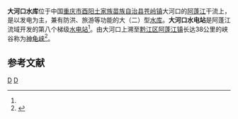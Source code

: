 {{Otheruses|大河口水库|subject=位于[[重庆市|重庆市]][[酉阳县|酉阳县]]的水库|other=同名的其它水库}}
{{Infobox Reservoir | 
|name                     = 大河口水库
|nickname                 = 
|image                    = 
|image_caption            = 
|map                      = 
|map_caption              = 
|pushpin_map              = China
|pushpin_map_caption      = 大河口水库在中国的位置
|code                     = BFA03000362
|class                    = 大（二）型[[水库|水库]]
|location_of_reservoir    = [[重庆市|重庆市]][[酉阳县|酉阳县]][[苍岭镇|苍岭镇]]大河口
|location_of_dam          = 
|inflow                   = [[阿蓬江|阿蓬江]]
|outflow                  = 阿蓬江
|catchment_area           = 
|reservoir_area           = 
|mean_depth               = 
|maximum_depth            = 
|flood_level              = 
|normal_water_level       = 
|dead_water_level         = 
|water_quality            = 
|island                   = 
|maximum_storage_capacity = 1.15亿
|normal_storage_capacity  = 
|dead_storage_capacity    = 
|type_of_dam              = 空腹混凝土重力坝
|elevation_of_dam         = 394.0
|height_of_dam            = 85
|length_of_dam            = 149.0
|width_of_dam             = 
|installed_capacity       = 7.5万千瓦
|irrigated_area           = 
|start                    = 
|complete                 = 1998年
|cost                     = 
|emigrate                 = 
|latd = 29
|latm = 02
|lats = 57
|latNS = N
|longd = 108
|longm = 33
|longs = 59
|longEW = E
|website = 
|footnotes = <ref>{{Cite web |url=http://www.tsdh.net/%E6%B0%B4%E5%88%A9%E6%96%87%E7%8C%AE%E6%B1%87%E7%BC%96/PDF%E6%96%87%E6%A1%A3/%E4%B8%AD%E5%9B%BD%E6%B0%B4%E5%BA%93%E5%90%8D%E7%A7%B0%E4%BB%A3%E7%A0%81.pdf |title=中国水库名称代码 |accessdate=2020-10-05 |archive-date=2015-05-05 |archive-url=https://web.archive.org/web/20150505182029/http://www.tsdh.net/%E6%B0%B4%E5%88%A9%E6%96%87%E7%8C%AE%E6%B1%87%E7%BC%96/PDF%E6%96%87%E6%A1%A3/%E4%B8%AD%E5%9B%BD%E6%B0%B4%E5%BA%93%E5%90%8D%E7%A7%B0%E4%BB%A3%E7%A0%81.pdf |dead-url=yes }}</ref><ref name="王连光">{{Cite journal |title=HF高强耐磨粉煤灰混凝土的应用 |author=王连光 |url=http://www.scslfd.com/webapp/accessory/ueditor/upload/file/20191022/1571726238049061955.pdf |journal=四川水力发电 |issue=2 |year=1999 |volume=18 |archiveurl=https://web.archive.org/web/20211112082043/http://www.scslfd.com/webapp/accessory/ueditor/upload/file/20191022/1571726238049061955.pdf |archivedate=2021-11-12}}<!--http://www.hfconcrete.com/HFdahekou.htm--></ref>
}}
'''大河口水库'''位于中国[[重庆市|重庆市]][[酉阳土家族苗族自治县|酉阳土家族苗族自治县]][[苍岭镇|苍岭镇]]大河口的[[阿蓬江|阿蓬江]]干流上，是以发电为主，兼有防洪、旅游等功能的大（二）型[[水库|水库]]。'''大河口水电站'''是阿蓬江流域开发的第八个梯级[[水电站|水电站]]<ref name="王连光"/>。由大河口上溯至[[黔江区|黔江区]][[阿蓬江镇|阿蓬江镇]]长达38公里的峡谷称为[[神龟峡|神龟峡]]<ref>{{Cite web |url=http://www.cqsina.com.cn/news/2008-07-28/54946.html |title=重庆文化看黔江：美不胜收神龟峡 |access-date=2010-09-16 |archive-date=2011-05-01 |archive-url=https://web.archive.org/web/20110501150737/http://www.cqsina.com.cn/news/2008-07-28/54946.html |dead-url=yes }}</ref>。

==参考文献==
{{reflist}}

[[Category:重庆水库|D]]
[[Category:酉阳土家族苗族自治县|D]]